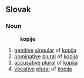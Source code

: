 ==Slovak==
===Noun===
:'''kopije'''
# [[genitive]] [[singular]] of [[kopija#Slovak|kopija]]
# [[nominative]] [[plural]] of [[kopija#Slovak|kopija]]
# [[accusative]] [[plural]] of [[kopija#Slovak|kopija]]
# [[vocative]] [[plural]] of [[kopija#Slovak|kopija]]